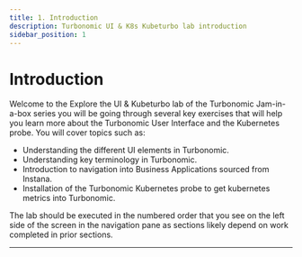 ```yaml
---
title: 1. Introduction
description: Turbonomic UI & K8s Kubeturbo lab introduction
sidebar_position: 1
---
```


# Introduction

Welcome to the Explore the UI & Kubeturbo lab of the Turbonomic Jam-in-a-box
series you will be going through several key exercises that will help you learn
more about the Turbonomic User Interface and the Kubernetes probe. You will
cover topics such as:

- Understanding the different UI elements in Turbonomic.
- Understanding key terminology in Turbonomic.
- Introduction to navigation into Business Applications sourced from Instana.
- Installation of the Turbonomic Kubernetes probe to get kubernetes metrics into
  Turbonomic.

The lab should be executed in the numbered order that you see on the left side
of the screen in the navigation pane as sections likely depend on work completed
in prior sections.

---

